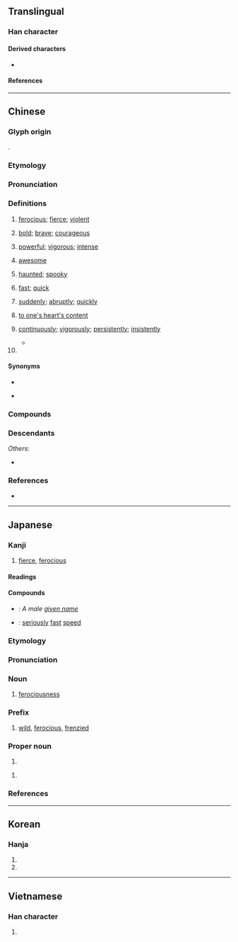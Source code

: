 {{also|勐}}
{{character info}}
==Translingual==

===Han character===
{{Han char|rn=94|rad=犬|as=08|sn=11|four=47217|canj=KHNDT|ids=⿰犭孟}}

====Derived characters====
* {{l|mul|[[𢕙]]}}

====References====
{{Han ref|kx=0713.260|dkj=20498|dj=1125.190|hdz=21354.220|uh=731B}}

----

==Chinese==
{{zh-forms}}

===Glyph origin===
{{Han etym}}
{{Han compound|犬|孟|ls=psc|c1=s|c2=p}}.

===Etymology===
{{rfe|zh}}

===Pronunciation===
{{zh-pron
|m=měng
|ma=Zh-meng.ogg
|m-s=mong3
|c=maang5
|c-t=mang4,mang1
|g=men3/mang3/mung3
|g_note=men3 - vernacular; mang3 - vernacular (used in {{zh-l|*猛子}}); mung3 - literary
|h=pfs=mâng/mên;gd=mang1
|h_note=Sixian: mâng - verncular; mên - literary
|j=meng2
|mb=ma̿ing
|md=māng/mēng/mē̤ng
|md_note=māng - fierce (of fires), quick/speedy; mēng - fierce (general), surname; mē̤ng - powerful, suddenly
|mn=ml,jj,tw,sg:béng/xm:mí/zz,pn:mée/tw:mé/xm:mih/zz:meeh
|mn_note=Xiamen, Zhangzhou, Taiwan: béng - literary; mí/mée/mé/mih/meeh - vernacular
|mn-t=mên2/mêng2
|mn-t_note=mên2 - vernacular ("fast"); mêng2 - literary
|w=3man,2'men
|w_note=3man - vernacular; 2'men - literary
|x=mong3
|mc=y
|oc=y
|cat=a,adv,pn
}}

===Definitions===
{{zh-hanzi}}

# [[ferocious]]; [[fierce]]; [[violent]]
#: {{zh-x|猛獸|'''ferocious''' beast}}
# [[bold]]; [[brave]]; [[courageous]]
#: {{zh-x|勇猛|bold}}
# [[powerful]]; [[vigorous]]; [[intense]]
#: {{zh-x|風 吹 得{de} 很 猛。|The wind is blowing very '''hard'''.}}
# {{lb|zh|slang}} [[awesome]]
# {{lb|zh|Cantonese}} [[haunted]]; [[spooky]]
# {{lb|zh|Min Dong|Teochew|Hainanese|Zhangzhou|&|Penang|_|Hokkien}} [[fast]]; [[quick]]
# [[suddenly]]; [[abruptly]]; [[quickly]]
# {{lb|zh|colloquial}} [[to one's heart's content]]
# {{lb|zh|Cantonese}} [[continuously]]; [[vigorously]]; [[persistently]]; [[insistently]]
#: {{zh-x|佢 猛 打機，都 唔 記得 要 食飯。|He gamed as if there were no tomorrow, such that he even forgot to eat.|C}}
#* {{zh-x|十 個 女仔，九 個 話 咪{mai5}，明明 係 制，猛 話 唔係|Out of ten girls, nine said no. [They're] obviously willing, [but they] '''kept''' saying no.|C|ref={{w|Samuel Hui}}, {{lang|zh|十個女仔}}}}
# {{surname|zh}}

====Synonyms====
* {{s|fast}}
{{zh-dial|快}}
* {{s|suddenly}}
{{zh-syn-saurus|猛然}}

===Compounds===
{{zh-der|乍猛的|威而不猛|勇猛精進|勇猛直前|勇猛|劉猛將軍|張猛龍碑|凶猛|勇猛求進|寬猛相濟|威猛|太猛|勇猛果敢|生猛|攫戾執猛|猛衝|猛然間|猛戾|猛進|猛虎|猛攻|猛地裡|突飛猛進|生猛海鮮|猛火油|狼猛蜂毒|猛藥|猛禽|打猛子|猛省|猛可裡|猛可|猛士|毒蛇猛獸|猛醒|猛虎步|猛著祖鞭|猛著先鞭|猛糾|猛的|猛獸|猛然大悟|猛然|猛烈|猛火|猛殺|猛樹|猛將|猛子|猛勁|猛力|猛個勁|猛回頭|猛不防|洪水猛獸|猛奮|猛飲|猛跌|扎猛子|邁步猛進|精兵猛將|聲雄力猛|踏猛子|高歌猛進|迅猛|謀臣猛將|三猛|伏猛|兇猛|剛猛|勁猛|嚴猛|壯猛|寬猛|寬猛並濟|徽猛|拳猛|新出猛兒|暴猛|服猛|梟猛|武猛|殘猛|毅猛|洶猛|熾猛|猙猛|猛丁|猛不乍|猛乍|猛人|猛健|猛利|猛割丁|猛劑|猛勇|猛厲|猛古丁|猛可裏|猛哥丁|猛地|猛地裏|猛壯|猛孤丁地|猛孤仃的|猛孤停的|猛安|猛寒|猛峻|猛志|猛忽|猛怒|猛急|猛悍|猛惡|猛憨|猛捷|猛政|猛暴|猛概|猛武|猛毅|猛氏|猛氣|猛決|猛法|猛浪|猛炬|猛燭|猛獁|猛生|猛盛|猛虎插翅|猛虎深山|猛虎添翼|猛虎行|猛虡|猛起|猛趫趫|猛趷丁|猛迅|猛銳|猛鳥|猛鷙|獰猛|疏猛|發猛|矯猛|粗猛|精猛|豪猛|趫猛|躁猛|輕猛|進猛|雄猛|餘猛|駿猛|驍猛|驕猛|鬧猛|鷙猛|麤猛|龍猛筆|龍猛軍|龍精虎猛}}

===Descendants===
{{CJKV||もう}}
''Others'':
* {{desc|vi|-|bor=1}} {{vi-l|mạnh|猛|powerful}}

===References===
* {{R:yue:Hanzi}}

{{zh-cat|Intermediate}}

----

==Japanese==

===Kanji===
{{ja-kanji|grade=c|rs=犬08}}

# [[fierce]], [[ferocious]]

====Readings====
{{ja-readings
|goon=もう<まう,みょう<みやう
|kanon=ぼう<ばう
|kun=たけ-し
}}

====Compounds====
{{der-top|Compounds}}
* {{ja-r|猛丸|^たけまる}}: ''A male [[given name]]''
* {{ja-r|猛速|もうそく}}: [[seriously]] [[fast]] [[speed]]
{{der-bottom}}

===Etymology===
{{ja-kanjitab|もう|yomi=o}}

===Pronunciation===
{{ja-pron|yomi=goon|もう|acc=1|acc_ref=NHK}}

===Noun===
{{ja-noun|もう|hhira=まう}}

# [[ferociousness]]

===Prefix===
{{ja-pos|prefix|もう|hhira=まう}}

# [[wild]], [[ferocious]], [[frenzied]]
#: {{ja-usex|'''猛'''[[ダッシュ]]|'''もう'''-[[ダッシュ]]|'''wild''' dash}}
#: {{ja-usex|'''猛'''[[アタック]]|'''もう'''-[[アタック]]|'''frenzied''' attack}}
#: {{ja-usex|'''猛'''[[勉強]]|'''もう'''-[[べんきょう]]|'''intense''' studying}}

===Proper noun===
{{ja-pos|proper|たけし}}

# {{given name|ja|male|sort=たけし}}

{{ja-pos|proper|たける}}

# {{given name|ja|male|sort=たける}}

===References===
<references/>

----

==Korean==

===Hanja===
{{ko-hanja|사납다|사나울|맹}}

# {{hanja form of|맹|[[violent]], [[savage]], [[cruel]]}}
# {{hanja form of|맹|[[[bold]]}}

----

==Vietnamese==

===Han character===
{{vi-readings|reading=mãnh, mạnh|rs=犬08}}

# {{rfdef|vi|sort=犬08}}